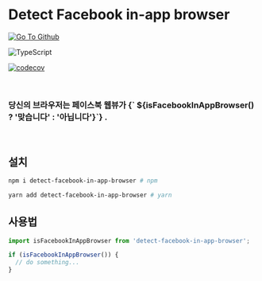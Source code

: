 

<Meta title="detect-facebook-in-app-browser | 한국어" />

# Detect Facebook in-app browser

[![Go To Github](https://img.shields.io/badge/GitHub-100000?style=for-the-badge&logo=github&logoColor=white)](https://github.com/juunini/detect-facebook-in-app-browser)

![TypeScript](https://img.shields.io/badge/TypeScript-007ACC?style=for-the-badge&logo=typescript&logoColor=white)

[![codecov](https://codecov.io/gh/juunini/detect-facebook-in-app-browser/branch/main/graph/badge.svg?token=H2LNON80F9)](https://codecov.io/gh/juunini/detect-facebook-in-app-browser)

<br />
<h3>
  당신의 브라우저는 페이스북 웹뷰가
  <strong style={{ color: isFacebookInAppBrowser() ? 'red' : 'green' }}>
    {` ${isFacebookInAppBrowser() ? '맞습니다' : '아닙니다'}`}
  </strong>
  .
</h3>
<br />

## 설치

```bash
npm i detect-facebook-in-app-browser # npm

yarn add detect-facebook-in-app-browser # yarn
```

## 사용법

```ts
import isFacebookInAppBrowser from 'detect-facebook-in-app-browser';

if (isFacebookInAppBrowser()) {
  // do something...
}
```
